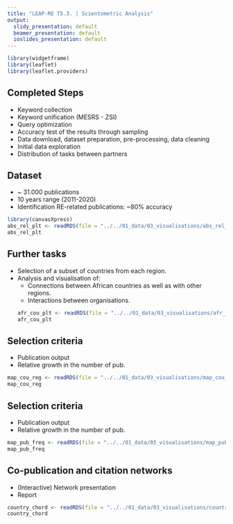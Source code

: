 ```yaml
---
title: "LEAP-RE T5.3. | Scientometric Analysis"
output:
  slidy_presentation: default
  beamer_presentation: default
  ioslides_presentation: default
---
```


```r
library(widgetframe)
library(leaflet)
library(leaflet.providers)
```

## Completed Steps

- Keyword collection
- Keyword unification (MESRS - ZSI)
- Query optimization
- Accuracy test of the results through sampling 
- Data download, dataset preparation, pre-processing, data cleaning
- Initial data exploration
- Distribution of tasks between partners



## Dataset

- ~ 31.000 publications
- 10 years range (2011-2020)
- Identification RE-related publications: ~80% accuracy

```r
library(canvasXpress)
abs_rel_plt <- readRDS(file = "../../01_data/03_visualisations/abs_rel_plt.Rds")
abs_rel_plt
```

## Further tasks
- Selection of a subset of countries from each region.
- Analysis and visualisation of:
  * Connections between African countries as well as with other regions.
  * Interactions between organisations.
```r
afr_cou_plt <- readRDS(file = "../../01_data/03_visualisations/afr_cou_plt.Rds")
afr_cou_plt
```


## Selection criteria

- Publication output
- Relative growth in the number of pub. 

```r
map_cou_reg <- readRDS(file = "../../01_data/03_visualisations/map_cou_reg.Rds")
map_cou_reg
```

## Selection criteria

- Publication output
- Relative growth in the number of pub. 

```r
map_pub_freq <- readRDS(file = "../../01_data/03_visualisations/map_pub_freq.Rds")
map_pub_freq
```


## Co-publication and citation networks

- (Interactive) Network presentation
- Report

```r

country_chord <- readRDS(file = "../../01_data/03_visualisations/country_chord.Rds")
country_chord
```
